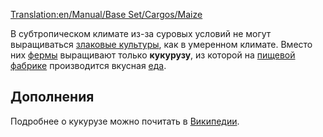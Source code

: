 [[Translation:en/Manual/Base Set/Cargos/Maize]]
{{ru/Необходимо сделать|Необходимо исправить ссылки на статьи [[en/Manual/Base Set/Industries/Food Processing Plant|Пищевая фабрика]] и [[en/Manual/Base Set/Cargos/Food|Еда]] после перевода их на русский язык}}

{{ru/Manual/Base Set/Cargos/Груз|груз=Кукуруза
|изображение=en/Manual/Base Set/Cargos/Grain.png
|производит=[[ru/Manual/Base Set/Industries/Ферма|Ферма]]
|принимает=[[en/Manual/Base Set/Industries/Food Processing Plant|Пищевая фабрика]]
}}

В субтропическом климате из-за суровых условий не могут выращиваться [[ru/Manual/Base Set/Cargos/Зерно|злаковые культуры]], как в умеренном климате. Вместо них [[ru/Manual/Base Set/Industries/Ферма|фермы]] выращивают только '''кукурузу''', из которой на [[en/Manual/Base Set/Industries/Food Processing Plant|пищевой фабрике]] производится вкусная [[en/Manual/Base Set/Cargos/Food|еда]].

==Дополнения==
Подробнее о кукурузе можно почитать в [https://www.wikipedia.org/wiki/Кукуруза_сахарная Википедии].